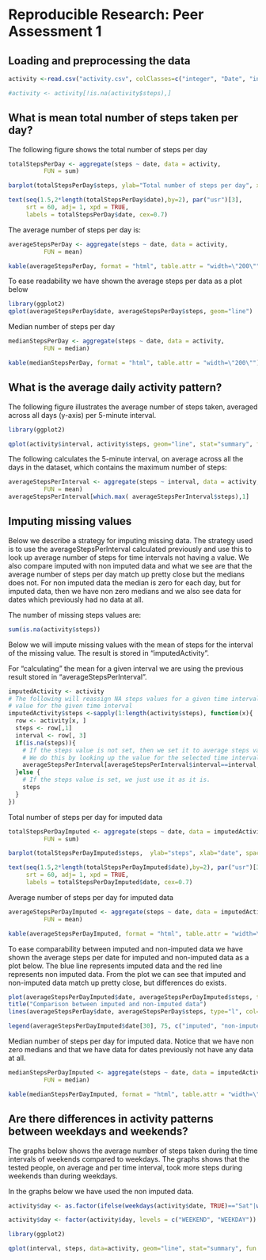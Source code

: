 # Reproducible Research: Peer Assessment 1


## Loading and preprocessing the data

```r
activity <-read.csv("activity.csv", colClasses=c("integer", "Date", "integer"))

#activity <- activity[!is.na(activity$steps),]

```


## What is mean total number of steps taken per day?

The following figure shows the total number of steps per day
```r

totalStepsPerDay <- aggregate(steps ~ date, data = activity,
          FUN = sum) 

barplot(totalStepsPerDay$steps, ylab="Total number of steps per day", xlab="date", space=1)

text(seq(1.5,2*length(totalStepsPerDay$date),by=2), par("usr")[3], 
     srt = 60, adj= 1, xpd = TRUE,
     labels = totalStepsPerDay$date, cex=0.7)

```

The average number of steps per day is:
```r
averageStepsPerDay <- aggregate(steps ~ date, data = activity,
          FUN = mean) 

kable(averageStepsPerDay, format = "html", table.attr = "width=\"200\"")
```

To ease readability we have shown the average steps per data as a plot below
```r
library(ggplot2)
qplot(averageStepsPerDay$date, averageStepsPerDay$steps, geom="line")

```

Median number of steps per day
```r

medianStepsPerDay <- aggregate(steps ~ date, data = activity,
          FUN = median) 

kable(medianStepsPerDay, format = "html", table.attr = "width=\"200\"")

```

## What is the average daily activity pattern?

The following figure illustrates the average number of steps taken, averaged across all days (y-axis) per 5-minute interval.

```r
library(ggplot2)

qplot(activity$interval, activity$steps, geom="line", stat="summary", fun.y=mean, xlab="5 minuttes time interval", ylab="Number of steps per 5 mins time interval")

```

The following calculates the 5-minute interval, on average across all the days in the dataset, which contains the maximum number of steps:
```r
averageStepsPerInterval <- aggregate(steps ~ interval, data = activity,
          FUN = mean)
averageStepsPerInterval[which.max( averageStepsPerInterval$steps),1]

```


## Imputing missing values

Below we describe a strategy for imputing missing data. The strategy used is to use the averageStepsPerInterval calculated previously and use this to look up average number of steps for time intervals not having a value. We also compare imputed with non imputed data and what we see are that the average number of steps per day match up pretty close but the medians does not. For non imputed data the median is zero for each day, but for imputed data, then we have non zero medians and we also see data for dates which previously had no data at all.

The number of missing steps values are:

```r
sum(is.na(activity$steps))

```


Below we will impute missing values with the mean of steps for the interval of the missing value.
The result is stored in "imputedActivity". 

For "calculating" the mean for a given interval we are using the previous result stored in "averageStepsPerInterval".

```r
imputedActivity <- activity
# The following will reassign NA steps values for a given time interval in imputedActivity to the average 
# value for the given time interval
imputedActivity$steps <-sapply(1:length(activity$steps), function(x){
  row <- activity[x, ]
  steps <- row[,1]
  interval <- row[, 3]
  if(is.na(steps)){
    # If the steps value is not set, then we set it to average steps value for the time interval.
    # We do this by looking up the value for the selected time interval in averageStepsPerInterval.
    averageStepsPerInterval[averageStepsPerInterval$interval==interval, 2]
  }else {
    # If the steps value is set, we just use it as it is.
    steps
  }
})

```

Total number of steps per day for imputed data
```r

totalStepsPerDayImputed <- aggregate(steps ~ date, data = imputedActivity,
          FUN = sum) 

barplot(totalStepsPerDayImputed$steps,  ylab="steps", xlab="date", space=1)

text(seq(1.5,2*length(totalStepsPerDayImputed$date),by=2), par("usr")[3]-0.25, 
     srt = 60, adj= 1, xpd = TRUE,
     labels = totalStepsPerDayImputed$date, cex=0.7)
```

Average number of steps per day for imputed data
```r

averageStepsPerDayImputed <- aggregate(steps ~ date, data = imputedActivity,
          FUN = mean) 

kable(averageStepsPerDayImputed, format = "html", table.attr = "width=\"200\"")

```

To ease comparability between imputed and non-imputed data we have shown the average steps per date for imputed and non-imputed data as a plot below. The blue line represents imputed data and the red line represents non imputed data. From the plot we can see that imputed and non-imputed data match up pretty close, but differences do exists.


```r

plot(averageStepsPerDayImputed$date, averageStepsPerDayImputed$steps, type="l", col="blue", xlab="date", ylab="Average number of steps per day")
title("Comparison between imputed and non-imputed data")
lines(averageStepsPerDay$date, averageStepsPerDay$steps, type="l", col="red")

legend(averageStepsPerDayImputed$date[30], 75, c("imputed", "non-imputed"), lty = 1, col = c("blue","red"),  adj = c(0, 0.6))
```


Median number of steps per day for imputed data. Notice that we have non zero medians and that we have
data for dates previously not have any data at all.

```r

medianStepsPerDayImputed <- aggregate(steps ~ date, data = imputedActivity,
          FUN = median) 

kable(medianStepsPerDayImputed, format = "html", table.attr = "width=\"200\"")

```




## Are there differences in activity patterns between weekdays and weekends?

The graphs below shows the average number of steps taken during the time intervals of weekends
compared to weekdays. The graphs shows that the tested people, on average and per time interval, took more steps during weekends than during weekdays.

In the graphs below we have used the non imputed data.

```r

activity$day <- as.factor(ifelse(weekdays(activity$date, TRUE)=="Sat"|weekdays(activity$date, TRUE)=="Sun", "WEEKEND", "WEEKDAY"))

activity$day <- factor(activity$day, levels = c("WEEKEND", "WEEKDAY"))

library(ggplot2)

qplot(interval, steps, data=activity, geom="line", stat="summary", fun.y=mean, xlab="5 minuttes time interval", ylab="Number of steps per 5 mins time interval") +     facet_wrap(~ day, scales="free", ncol=1)
```

